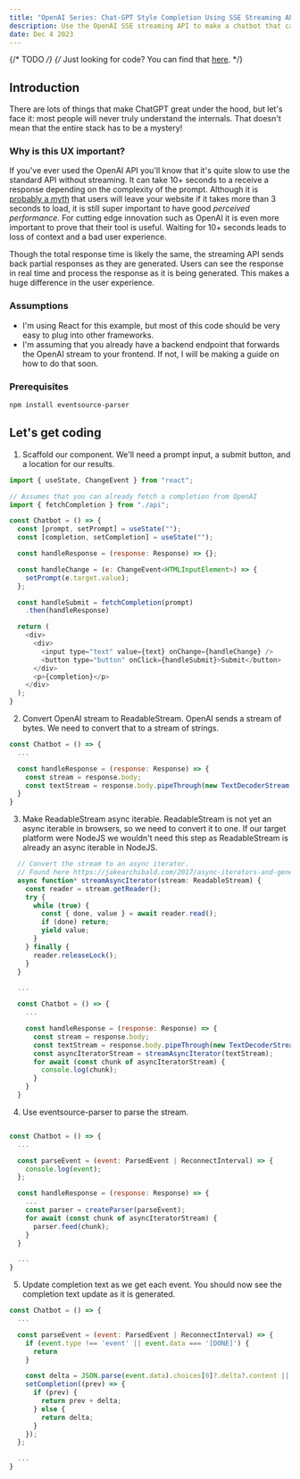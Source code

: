 ```yaml
---
title: "OpenAI Series: Chat-GPT Style Completion Using SSE Streaming API"
description: Use the OpenAI SSE streaming API to make a chatbot that can complete sentences just like ChatGPT.
date: Dec 4 2023
---
```


{/* TODO */}
{/* Just looking for code? You can find that [here](). */}

## Introduction

There are lots of things that make ChatGPT great under the hood, but let's face it: most people will never truly understand the internals.
That doesn't mean that the entire stack has to be a mystery!

### Why is this UX important?

If you've ever used the OpenAI API you'll know that it's quite slow to use the standard API without streaming. It can take 10+ seconds to a receive
a response depending on the complexity of the prompt. Although it is [probably a myth](https://www.reddit.com/r/webdev/comments/n66d0r/comment/gx5b2gl) that users will leave your website if it takes more than 3 seconds to load,
it is still super important to have good _perceived performance_. For cutting edge innovation such as OpenAI it is even more important to prove that their tool is useful.
Waiting for 10+ seconds leads to loss of context and a bad user experience.

Though the total response time is likely the same, the streaming API sends back partial responses as they are generated.
Users can see the response in real time and process the response as it is being generated. This makes a huge difference in the user experience.


### Assumptions

- I'm using React for this example, but most of this code should be very easy to plug into other frameworks.
- I'm assuming that you already have a backend endpoint that forwards the OpenAI stream to your frontend. If not, I will be making a guide on how to do that soon.

### Prerequisites

```bash
npm install eventsource-parser
```

## Let's get coding

1. Scaffold our component. We'll need a prompt input, a submit button, and a location for our results.

  ```javascript
  import { useState, ChangeEvent } from "react";

  // Assumes that you can already fetch a completion from OpenAI
  import { fetchCompletion } from "./api";

  const Chatbot = () => {
    const [prompt, setPrompt] = useState("");
    const [completion, setCompletion] = useState("");

    const handleResponse = (response: Response) => {};

    const handleChange = (e: ChangeEvent<HTMLInputElement>) => {
      setPrompt(e.target.value);
    };

    const handleSubmit = fetchCompletion(prompt)
      .then(handleResponse)

    return (
      <div>
        <div>
          <input type="text" value={text} onChange={handleChange} />
          <button type="button" onClick={handleSubmit}>Submit</button>
        </div>
        <p>{completion}</p>
      </div>
    );
  }
  ```

2. Convert OpenAI stream to ReadableStream. OpenAI sends a stream of bytes. We need to convert that to a stream of strings.

  ```javascript
  const Chatbot = () => {
    ...

    const handleResponse = (response: Response) => {
      const stream = response.body;
      const textStream = response.body.pipeThrough(new TextDecoderStream());
    }
  }
  ```


3. Make ReadableStream async iterable. ReadableStream is not yet an async iterable in browsers, so we need to convert it to one.
If our target platform were NodeJS we wouldn't need this step as ReadableStream is already an async iterable in NodeJS.

  ```javascript
    // Convert the stream to an async iterator.
    // Found here https://jakearchibald.com/2017/async-iterators-and-generators/#making-streams-iterate
    async function* streamAsyncIterator(stream: ReadableStream) {
      const reader = stream.getReader();
      try {
        while (true) {
          const { done, value } = await reader.read();
          if (done) return;
          yield value;
        }
      } finally {
        reader.releaseLock();
      }
    }

    ...

    const Chatbot = () => {
      ...

      const handleResponse = (response: Response) => {
        const stream = response.body;
        const textStream = response.body.pipeThrough(new TextDecoderStream());
        const asyncIteratorStream = streamAsyncIterator(textStream);
        for await (const chunk of asyncIteratorStream) {
          console.log(chunk);
        }
      }
    }
  ```

4. Use eventsource-parser to parse the stream.

  ```javascript

  const Chatbot = () => {
    ...

    const parseEvent = (event: ParsedEvent | ReconnectInterval) => {
      console.log(event);
    };

    const handleResponse = (response: Response) => {
      ...
      const parser = createParser(parseEvent);
      for await (const chunk of asyncIteratorStream) {
        parser.feed(chunk);
      }
    }

    ...
  }
  
  ```

5. Update completion text as we get each event. You should now see the completion text update as it is generated.

  ```javascript
  const Chatbot = () => {
    ...

    const parseEvent = (event: ParsedEvent | ReconnectInterval) => {
      if (event.type !== 'event' || event.data === '[DONE]') {
        return
      }

      const delta = JSON.parse(event.data).choices[0]?.delta?.content || "";
      setCompletion((prev) => {
        if (prev) {
          return prev + delta;
        } else {
          return delta;
        }
      });
    };

    ...
  }
  ```